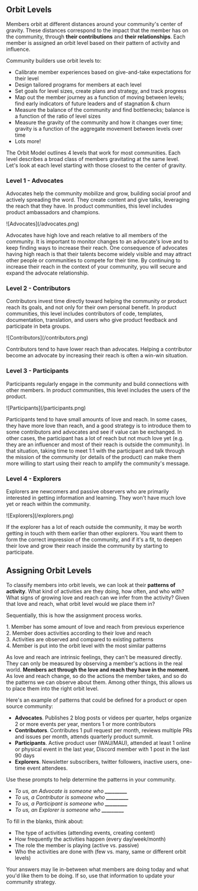 ## Orbit Levels

Members orbit at different distances around your community's center of gravity.
These distances correspond to the impact that the member has on the community,
through **their contributions** and **their relationships**. Each member is assigned
an orbit level based on their pattern of activity and influence.

Community builders use orbit levels to:

- Calibrate member experiences based on give-and-take expectations for their level
- Design tailored programs for members at each level
- Set goals for level sizes, create plans and strategy, and track progress
- Map out the member journey as a function of moving between levels; find early indicators of future leaders and of stagnation & churn
- Measure the balance of the community and find bottlenecks; balance is a function of the ratio of level sizes
- Measure the gravity of the community and how it changes over time; gravity is a function of the aggregate movement between levels over time
- Lots more!

The Orbit Model outlines 4 levels that work for most communities.
Each level describes a broad class of members gravitating at the same level.
Let's look at each level starting with those closest to the center of gravity.

### Level 1 - Advocates

Advocates help the community mobilize and grow, building social proof and actively spreading the word.
They create content and give talks, leveraging the reach that they have.
In product communities, this level includes product ambassadors and champions.

<div className="px-48">![Advocates](/advocates.png)</div>

Advocates have high love and reach relative to all members of the community. It is important to monitor changes to
an advocate's love and to keep finding ways to increase their reach. One consequence of advocates having
high reach is that their talents become widely visible and may attract other people or
communities to compete for their time. By continuing to increase their reach in the context of your
community, you will secure and expand the advocate relationship.

### Level 2 - Contributors

Contributors invest time directly toward helping the community or product
reach its goals, and not only for their own personal benefit.
In product communities, this level includes contributors of code, templates, documentation,
translation, and users who give product feedback and participate in beta groups.

<div className="px-48">![Contributors](/contributors.png)</div>

Contributors tend to have lower reach than advocates. Helping a contributor
become an advocate by increasing their reach is often a win-win situation.

### Level 3 - Participants

Participants regularly engage in the community and build
connections with other members. In product communities, this level includes
the users of the product.

<div className="px-48">![Participants](/participants.png)</div>

Participants tend to have small amounts of love and reach. In some cases,
they have more love than reach, and a good strategy is to introduce them to some
contributors and advocates and see if value can be exchanged. In other cases,
the participant has a lot of reach but not much love yet (e.g. they are an influencer
and most of their reach is outside the community). In that situation, taking time
to meet 1:1 with the participant and talk through the mission of the community
(or details of the product) can make them more willing to start using their reach
to amplify the community's message.

### Level 4 - Explorers

Explorers are newcomers and passive observers who are primarily interested in
getting information and learning. They won't have much love yet or reach within
the community.

<div className="px-48">![Explorers](/explorers.png)</div>

If the explorer has a lot of reach outside the community, it may be worth getting
in touch with them earlier than other explorers. You want them to form the correct
impression of the community, and if it's a fit, to deepen their love and grow their
reach inside the community by starting to participate.

## Assigning Orbit Levels

To classify members into orbit levels, we can look at their **patterns of activity**.
What kind of activities are they doing, how often, and who with?
What signs of growing love and reach can we infer from the activity?
Given that love and reach, what orbit level would we place them in?

Sequentially, this is how the assignment process works.

<div className="flex flex-wrap justify-start">
  <div className="w-1/2 p-2">
    <div className="bg-indigo-100 px-6 py-2">
      <span className="font-bold">1.</span>
      Member has some amount of love and reach from previous experience
    </div>
  </div>
  <div className="w-1/2 p-2">
    <div className="bg-indigo-100 px-6 py-2">
      <span className="font-bold">2.</span>
      Member does activities according to their love and reach
    </div>
  </div>
  <div className="w-1/2 p-2">
    <div className="bg-indigo-100 px-6 py-2">
      <span className="font-bold">3.</span>
      Activities are observed and compared to existing patterns
    </div>
  </div>
  <div className="w-1/2 p-2">
    <div className="bg-indigo-100 px-6 py-2">
      <span className="font-bold">4.</span>
      Member is put into the orbit level with the most similar patterns
    </div>
  </div>
</div>

As love and reach are intrinsic feelings, they can't be measured directly. They can
only be measured by observing a member's actions in the real world. **Members act
through the love and reach they have in the moment**. As love and reach change,
so do the actions the member takes, and so do the patterns we can observe about them.
Among other things, this allows us to place them into the right orbit level.

Here's an example of patterns that could be defined for a product or open source community:

- **Advocates**. Publishes 2 blog posts or videos per quarter, helps organize 2 or more events per year, mentors 1 or more contributors
- **Contributors**. Contributes 1 pull request per month, reviews multiple PRs and issues per month, attends quarterly product summit.
- **Participants**. Active product user (WAU/MAU), attended at least 1 online or physical event in the last year, Discord member with 1 post in the last 90 days
- **Explorers**. Newsletter subscribers, twitter followers, inactive users, one-time event attendees.

Use these prompts to help determine the patterns in your community.

- _To us, an Advocate is someone who **\_\_\_\_\_\_\_\_\_**_
- _To us, a Contributor is someone who **\_\_\_\_\_\_\_\_\_**_
- _To us, a Participant is someone who **\_\_\_\_\_\_\_\_\_**_
- _To us, an Explorer is someone who **\_\_\_\_\_\_\_\_\_**_

To fill in the blanks, think about:

- The type of activities (attending events, creating content)
- How frequently the activities happen (every day/week/month)
- The role the member is playing (active vs. passive)
- Who the activities are done with (few vs. many, same or different orbit levels)

Your answers may lie in-between
what members are doing today and what you'd like them to be doing.
If so, use that information to update your community strategy.
